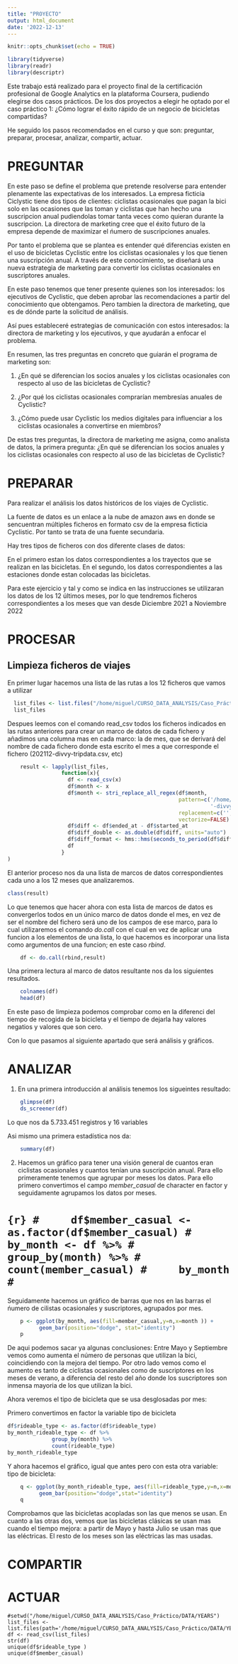 ```yaml
---
title: "PROYECTO"
output: html_document
date: '2022-12-13'
---
```


```r
knitr::opts_chunk$set(echo = TRUE)
```



```r
library(tidyverse)
library(readr)
library(descriptr)
```

Este trabajo está realizado para el proyecto final de la certificación profesional de Google Analytics en la plataforma Coursera, pudiendo elegirse dos casos prácticos. De los dos proyectos a elegir he optado por el caso práctico 1: ¿Cómo lograr el éxito rápido de un negocio de bicicletas compartidas?

He seguido los pasos recomendados en el curso y que son: preguntar, preparar, procesar, analizar, compartir, actuar.

# PREGUNTAR

En este paso se define el problema que pretende resolverse para entender plenamente las expectativas de los interesados. La empresa ficticia Ciclystic tiene dos tipos de clientes: ciclistas ocasionales que pagan la bici solo en las ocasiones que las toman y ciclistas que han hecho una suscripcion anual pudiendolas tomar tanta veces como quieran durante la suscripcion. La directora de marketing cree que el éxito futuro de la empresa depende de maximizar el ńumero de suscripciones anuales.

Por tanto el problema que se plantea es entender qué diferencias existen en el uso de bicicletas Cyclistic entre los ciclistas ocasionales y los que tienen una suscripción anual. A través de este conocimiento, se diseñará una nueva estrategia de marketing para convertir los ciclistas ocasionales en suscriptores anuales.

En este paso tenemos que tener presente quienes son los interesados: los ejecutivos de Cyclistic, que deben aprobar las recomendaciones a partir del conocimiento que obtengamos. Pero tambien la directora de marketing, que es de dónde parte la solicitud de análisis.

Así pues estableceré estrategias de comunicación con estos interesados: la directora de marketing y los ejecutivos, y que ayudarán a enfocar el problema.

En resumen, las tres preguntas en concreto que guiarán el programa de marketing son:

1. ¿En qué se diferencian los socios anuales y los ciclistas ocasionales con respecto al uso de las bicicletas de Cyclistic?

2. ¿Por qué los ciclistas ocasionales comprarían membresías anuales de Cyclistic?

3. ¿Cómo puede usar Cyclistic los medios digitales para influenciar a los ciclistas ocasionales a convertirse en miembros?

De estas tres preguntas, la directora de marketing me asigna, como analista de datos, la primera pregunta:
¿En qué se diferencian los socios anuales y los ciclistas ocasionales con respecto al uso de las bicicletas de Cyclistic?

# PREPARAR

Para realizar el análisis los datos históricos de los viajes de Cyclistic.

La fuente de datos es un enlace a la nube de amazon aws en donde se sencuentran múltiples ficheros en formato csv de la empresa ficticia Cyclistic. Por tanto se trata de una fuente secundaria.

Hay tres tipos de ficheros con dos diferente clases de datos:

En el primero estan los datos correspondientes a los trayectos que se realizan en las bicicletas.
En el segundo, los datos correspondientes a las estaciones donde estan colocadas las bicicletas.

Para este ejercicio y tal y como se indica en las instrucciones se utilizaran los datos de los 12 últimos meses, por lo que tendremos ficheros correspondientes a los meses que van desde Diciembre 2021 a Noviembre 2022





# PROCESAR

## Limpieza ficheros de viajes 

En primer lugar hacemos una lista de las rutas a los 12 ficheros que vamos a utilizar

```r
  list_files <- list.files("/home/miguel/CURSO_DATA_ANALYSIS/Caso_Práctico/DATA_12MONTHS", full.names= TRUE)
  list_files
```

Despues leemos con el comando read_csv todos los ficheros indicados en las rutas anteriores para crear un marco de datos de cada fichero y añadimos una columna mas en cada marco: la de mes, que se derivará del nombre de cada fichero donde esta escrito el mes a que corresponde el fichero (202112-divvy-tripdata.csv, etc)

```r
    result <- lapply(list_files,
                 function(x){
                   df <- read_csv(x)
                   df$month <- x
                   df$month <- stri_replace_all_regex(df$month,
                                                      pattern=c('/home/miguel/CURSO_DATA_ANALYSIS/Caso_Práctico/DATA_12MONTHS/',   
                                                                '-divvy-tripdata.csv','-divvy-publictripdata.csv'),
                                                      replacement=c('', '', '' ),
                                                      vectorize=FALSE)
                   df$diff <- df$ended_at - df$started_at
                   df$diff_double <- as.double(df$diff, units="auto")
                   df$diff_format <- hms::hms(seconds_to_period(df$diff))
                   df
                 }
)
```
El anterior proceso nos da una lista de marcos de datos correspondientes cada uno a los 12 meses que analizaremos.

```r
class(result)
```
Lo que tenemos que hacer ahora con esta lista de marcos de datos es convergerlos todos en un único marco de datos donde el mes, en vez de ser el nombre del fichero será uno de los campos de ese marco, para lo cual utilizaremos el comando *do.call* con el cual en vez de aplicar una funcion a los elementos de una lista, lo que hacemos es incorporar una lista como argumentos de una funcion; en este caso *rbind*.

```r
    df <- do.call(rbind,result)
```


Una primera lectura al marco de datos resultante nos da los siguientes resultados.

```r
    colnames(df)
    head(df)
```

En este paso de limpieza podemos comprobar como en la diferenci del tiempo de recogida de la bicicleta y el tiempo de dejarla hay valores negatios y valores que son cero.


Con lo que pasamos al siguiente apartado que será análisis y gráficos.

# ANALIZAR

1. En una primera introducción al análisis tenemos los sigueintes resultado:

```r
    glimpse(df)
    ds_screener(df)
```
Lo que nos da 5.733.451 registros y 16 variables

Asi mismo una primera estadística nos da:

```r
    summary(df)
```



2. Hacemos un gráfico para tener una visión general de cuantos eran ciclistas ocasionales y cuantos tenían una suscripción anual.
Para ello primeramente tenemos que agrupar por meses los datos. Para ello primero convertimos el campo *member_casual* de character en factor y seguidamente agrupamos los datos por meses.

# ```{r}
#     df$member_casual <- as.factor(df$member_casual)
#     by_month <- df %>%
#               group_by(month) %>%
#               count(member_casual)
#     by_month
# ```

Seguidamente hacemos un gráfico de barras que nos en las barras el ńumero de cilistas ocasionales y suscriptores, agrupados por mes.

```r
    p <- ggplot(by_month, aes(fill=member_casual,y=n,x=month )) +
          geom_bar(position="dodge", stat="identity")
    p
```
De aqui podemos sacar ya algunas conclusiones:
Entre Mayo y Septiembre vemos como aumenta el número de personas que utilizan la bici, coincidiendo con la mejora del tiempo.
Por otro lado vemos como el aumento es tanto de ciclistas ocasionales como de suscriptores en los meses de verano, a diferencia del resto del año donde los suscriptores son inmensa mayoria de los que utilizan la bici.

Ahora veremos el tipo de bicicleta que se usa desglosadas por mes:

Primero convertimos en factor la variable tipo de bicicleta

```r
df$rideable_type <- as.factor(df$rideable_type)
by_month_rideable_type <- df %>%
              group_by(month) %>%
              count(rideable_type)
by_month_rideable_type
```
Y ahora hacemos el gráfico, igual que antes pero con esta otra variable: tipo de bicicleta:

```r
    q <- ggplot(by_month_rideable_type, aes(fill=rideable_type,y=n,x=month )) +
          geom_bar(position="dodge",stat="identity")
    q
```
Comprobamos que las bicicletas acopladas son las que menos se usan. En cuanto a las otras dos, vemos que las bicicletas clásicas se usan mas cuando el tiempo mejora: a partir de Mayo y hasta Julio se usan mas que las eléctricas. El resto de los meses son las eléctricas las mas usadas.

# COMPARTIR

# ACTUAR

```
#setwd("/home/miguel/CURSO_DATA_ANALYSIS/Caso_Práctico/DATA/YEARS")
list_files <-list.files(path='/home/miguel/CURSO_DATA_ANALYSIS/Caso_Práctico/DATA/YEARS') 
df <- read_csv(list_files)
str(df)
unique(df$rideable_type )
unique(df$member_casual)
  
```
